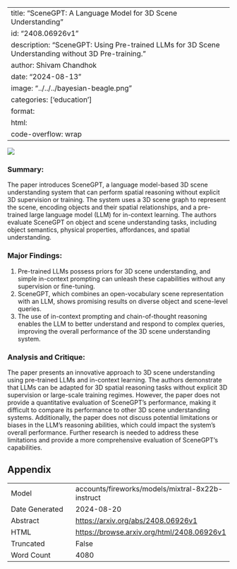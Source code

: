 
---
title: "SceneGPT: A Language Model for 3D Scene Understanding"
id: "2408.06926v1"
description: "SceneGPT: Using Pre-trained LLMs for 3D Scene Understanding without 3D Pre-training."
author: Shivam Chandhok
date: "2024-08-13"
image: "../../../bayesian-beagle.png"
categories: ['education']
format:
  html:
    code-overflow: wrap
---

![](../../../bayesian-beagle.png)

### Summary:

The paper introduces SceneGPT, a language model-based 3D scene understanding system that can perform spatial reasoning without explicit 3D supervision or training. The system uses a 3D scene graph to represent the scene, encoding objects and their spatial relationships, and a pre-trained large language model (LLM) for in-context learning. The authors evaluate SceneGPT on object and scene understanding tasks, including object semantics, physical properties, affordances, and spatial understanding.

### Major Findings:

1. Pre-trained LLMs possess priors for 3D scene understanding, and simple in-context prompting can unleash these capabilities without any supervision or fine-tuning.
2. SceneGPT, which combines an open-vocabulary scene representation with an LLM, shows promising results on diverse object and scene-level queries.
3. The use of in-context prompting and chain-of-thought reasoning enables the LLM to better understand and respond to complex queries, improving the overall performance of the 3D scene understanding system.

### Analysis and Critique:

The paper presents an innovative approach to 3D scene understanding using pre-trained LLMs and in-context learning. The authors demonstrate that LLMs can be adapted for 3D spatial reasoning tasks without explicit 3D supervision or large-scale training regimes. However, the paper does not provide a quantitative evaluation of SceneGPT's performance, making it difficult to compare its performance to other 3D scene understanding systems. Additionally, the paper does not discuss potential limitations or biases in the LLM's reasoning abilities, which could impact the system's overall performance. Further research is needed to address these limitations and provide a more comprehensive evaluation of SceneGPT's capabilities.

## Appendix

|          |          |
|----------|----------|
| Model     | accounts/fireworks/models/mixtral-8x22b-instruct       |
| Date Generated     | 2024-08-20       |
| Abstract | [https://arxiv.org/abs/2408.06926v1](https://arxiv.org/abs/2408.06926v1)        |
| HTML     | [https://browse.arxiv.org/html/2408.06926v1](https://browse.arxiv.org/html/2408.06926v1)       |
| Truncated       | False       |
| Word Count       | 4080       |